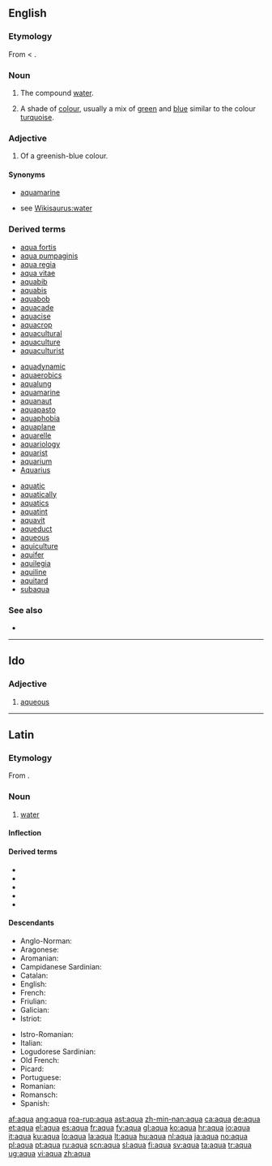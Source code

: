 {{also|aqua-}}
==English==

===Etymology===
From {{etyl|la}} {{term|aqua|lang=la}} < {{proto|Indo-European|akʷā-}}.

===Noun===
{{en-noun|aquae|-}}

# {{inorganic compound}} The compound [[water]].
# {{colour}} A shade of [[colour]], usually a mix of [[green]] and [[blue]] similar to the colour [[turquoise]].
#: {{colour panel|aqua|00FFFF}}

===Adjective===
{{en-adj}}

# {{colour}} Of a greenish-blue colour.

====Synonyms====
* {{sense|colour}} [[aquamarine]]
* {{sense|water}} see [[Wikisaurus:water]]

===Derived terms===
{{top3}}
* [[aqua fortis]]
* [[aqua pumpaginis]]
* [[aqua regia]]
* [[aqua vitae]]
* [[aquabib]]
* [[aquabis]]
* [[aquabob]]
* [[aquacade]]
* [[aquacise]]
* [[aquacrop]]
* [[aquacultural]]
* [[aquaculture]]
* [[aquaculturist]]
{{mid3}}
* [[aquadynamic]]
* [[aquaerobics]]
* [[aqualung]]
* [[aquamarine]]
* [[aquanaut]]
* [[aquapasto]]
* [[aquaphobia]]
* [[aquaplane]]
* [[aquarelle]]
* [[aquariology]]
* [[aquarist]]
* [[aquarium]]
* [[Aquarius]]
{{mid3}}
* [[aquatic]]
* [[aquatically]]
* [[aquatics]]
* [[aquatint]]
* [[aquavit]]
* [[aqueduct]]
* [[aqueous]]
* [[aquiculture]]
* [[aquifer]]
* [[aquilegia]]
* [[aquiline]]
* [[aquitard]]
* [[subaqua]]
{{bottom}}

===See also===
* {{list|en|blues}}

----

==Ido==

===Adjective===
{{io-adj}}

# [[aqueous]]

----

==Latin==

===Etymology===
From {{proto|Indo-European|akʷā-|lang=la}}.

===Noun===
{{la-noun|aqua|aquae|aquae|f|first}}

# [[water]]

====Inflection====
{{la-decl-1st|aqu}}

====Derived terms====
* {{l|la|aquaeductus}}
* {{l|la|aqualis}}
* {{l|la|aquarius}}
* {{l|la|aquaticus}}
* {{l|la|aquor}}

====Descendants====
{{rel-top|terms descended from "aqua"}}
* Anglo-Norman: {{l|xno|ewe}}
* Aragonese: {{l|an|augua}}
* Aromanian: {{l|rup|apã}}
* Campidanese Sardinian: {{l|sro|àcua}}
* Catalan: {{l|ca|aigua}}
* English: {{l|en|aqua}}
* French: {{l|fr|eau}}
* Friulian: {{l|fur|aghe}}
* Galician: {{l|gl|auga}}
* Istriot: {{l|ist|aqua}}
{{rel-mid}}
* Istro-Romanian: {{l|ruo|åpe}}
* Italian: {{l|it|acqua}}
* Logudorese Sardinian: {{l|src|abba}}
* Old French: {{l|fro|iaue}}
* Picard: {{l|pcd|iau}}
* Portuguese: {{l|pt|água}}
* Romanian: {{l|ro|apă}}
* Romansch: {{l|rm|aua}}
* Spanish: {{l|es|agua}}
{{rel-bottom}}

[[af:aqua]]
[[ang:aqua]]
[[roa-rup:aqua]]
[[ast:aqua]]
[[zh-min-nan:aqua]]
[[ca:aqua]]
[[de:aqua]]
[[et:aqua]]
[[el:aqua]]
[[es:aqua]]
[[fr:aqua]]
[[fy:aqua]]
[[gl:aqua]]
[[ko:aqua]]
[[hr:aqua]]
[[io:aqua]]
[[it:aqua]]
[[ku:aqua]]
[[lo:aqua]]
[[la:aqua]]
[[lt:aqua]]
[[hu:aqua]]
[[nl:aqua]]
[[ja:aqua]]
[[no:aqua]]
[[pl:aqua]]
[[pt:aqua]]
[[ru:aqua]]
[[scn:aqua]]
[[sl:aqua]]
[[fi:aqua]]
[[sv:aqua]]
[[ta:aqua]]
[[tr:aqua]]
[[ug:aqua]]
[[vi:aqua]]
[[zh:aqua]]